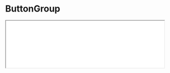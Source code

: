 # ButtonGroup

<iframe className="comp-preview"
  src="/preview/iframe.html?globals=&args=&id=commons-buttongroup--docs&viewMode=docs"
  width="100%"
/>